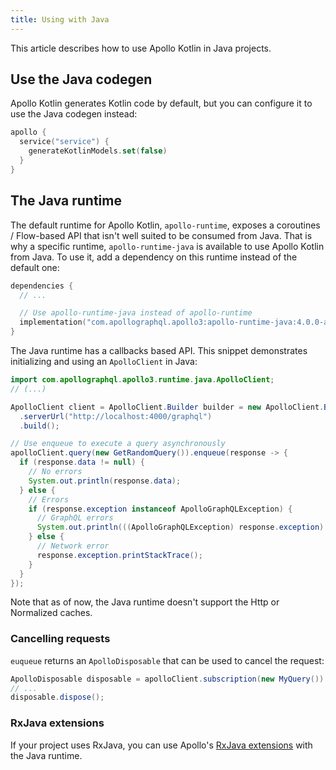 ```yaml
---
title: Using with Java
---
```


This article describes how to use Apollo Kotlin in Java projects.

## Use the Java codegen

Apollo Kotlin generates Kotlin code by default, but you can configure it to use the Java codegen instead:

```kotlin title="build.gradle[.kts]"
apollo {
  service("service") {
    generateKotlinModels.set(false)
  }
}
```

## The Java runtime

The default runtime for Apollo Kotlin, `apollo-runtime`, exposes a coroutines / Flow-based API that isn't well suited to be consumed from Java.
That is why a specific runtime, `apollo-runtime-java` is available to use Apollo Kotlin from Java. To use it, add a dependency on this runtime instead of the default one:

```kotlin title="build.gradle[.kts]"
dependencies {
  // ...

  // Use apollo-runtime-java instead of apollo-runtime
  implementation("com.apollographql.apollo3:apollo-runtime-java:4.0.0-alpha.3")
}
```

The Java runtime has a callbacks based API. This snippet demonstrates initializing and using an `ApolloClient` in Java:

```java
import com.apollographql.apollo3.runtime.java.ApolloClient;
// (...)

ApolloClient client = ApolloClient.Builder builder = new ApolloClient.Builder()
  .serverUrl("http://localhost:4000/graphql")
  .build();

// Use enqueue to execute a query asynchronously
apolloClient.query(new GetRandomQuery()).enqueue(response -> {
  if (response.data != null) {
    // No errors
    System.out.println(response.data);
  } else {
    // Errors
    if (response.exception instanceof ApolloGraphQLException) {
      // GraphQL errors
      System.out.println(((ApolloGraphQLException) response.exception).getErrors().get(0));
    } else {
      // Network error
      response.exception.printStackTrace();
    }
  }
});
```

Note that as of now, the Java runtime doesn't support the Http or Normalized caches.

### Cancelling requests

`euqueue` returns an `ApolloDisposable` that can be used to cancel the request:

```java
ApolloDisposable disposable = apolloClient.subscription(new MyQuery()).enqueue(response -> ...)
// ...
disposable.dispose();

```

### RxJava extensions

If your project uses RxJava, you can use Apollo's [RxJava extensions](./rxjava/) with the Java runtime.
